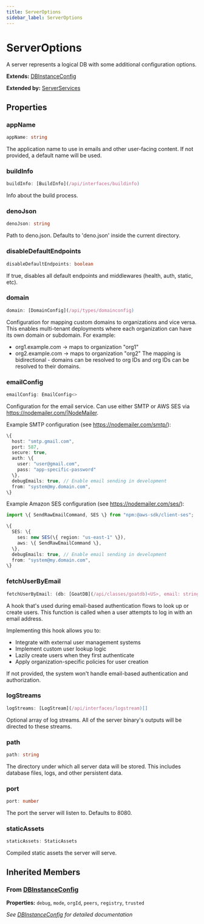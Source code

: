 ```yaml
---
title: ServerOptions
sidebar_label: ServerOptions
---
```


# ServerOptions

A server represents a logical DB with some additional configuration options.

**Extends:** [DBInstanceConfig](/api/interfaces/dbinstanceconfig)

**Extended by:** [ServerServices](/api/interfaces/serverservices)

## Properties

### appName

```typescript
appName: string
```

The application name to use in emails and other user-facing content.
If not provided, a default name will be used.

### buildInfo

```typescript
buildInfo: [BuildInfo](/api/interfaces/buildinfo)
```

Info about the build process.

### denoJson

```typescript
denoJson: string
```

Path to deno.json. Defaults to 'deno.json' inside the current directory.

### disableDefaultEndpoints

```typescript
disableDefaultEndpoints: boolean
```

If true, disables all default endpoints and middlewares (health, auth, static, etc).

### domain

```typescript
domain: [DomainConfig](/api/types/domainconfig)
```

Configuration for mapping custom domains to organizations and vice versa.
This enables multi-tenant deployments where each organization can have its
own domain or subdomain. For example:
- org1.example.com -> maps to organization "org1"
- org2.example.com -> maps to organization "org2"
The mapping is bidirectional - domains can be resolved to org IDs and
org IDs can be resolved to their domains.

### emailConfig

```typescript
emailConfig: EmailConfig<>
```

Configuration for the email service. Can use either SMTP or AWS SES via
https://nodemailer.com/|NodeMailer.

Example SMTP configuration (see https://nodemailer.com/smtp/):
```ts
\{
  host: "smtp.gmail.com",
  port: 587,
  secure: true,
  auth: \{
    user: "user@gmail.com",
    pass: "app-specific-password"
  \},
  debugEmails: true, // Enable email sending in development
  from: "system@my.domain.com",
\}
```

Example Amazon SES configuration (see https://nodemailer.com/ses/):
```ts
import \{ SendRawEmailCommand, SES \} from "npm:@aws-sdk/client-ses";

\{
  SES: \{
    ses: new SES(\{ region: "us-east-1" \}),
    aws: \{ SendRawEmailCommand \},
  \},
  debugEmails: true, // Enable email sending in development
  from: "system@my.domain.com",
\}
```

### fetchUserByEmail

```typescript
fetchUserByEmail: (db: [GoatDB](/api/classes/goatdb)<US>, email: string) => [ManagedItem](/api/classes/manageditem)<US, [Schema](/api/types/schema)> | Promise<[ManagedItem](/api/classes/manageditem)<US, [Schema](/api/types/schema)>>
```

A hook that's used during email-based authentication flows to look up or create users.
This function is called when a user attempts to log in with an email address.

Implementing this hook allows you to:
- Integrate with external user management systems
- Implement custom user lookup logic
- Lazily create users when they first authenticate
- Apply organization-specific policies for user creation

If not provided, the system won't handle email-based authentication and authorization.

### logStreams

```typescript
logStreams: [LogStream](/api/interfaces/logstream)[]
```

Optional array of log streams. All of the server binary's outputs will be
directed to these streams.

### path

```typescript
path: string
```

The directory under which all server data will be stored.
This includes database files, logs, and other persistent data.

### port

```typescript
port: number
```

The port the server will listen to. Defaults to 8080.

### staticAssets

```typescript
staticAssets: StaticAssets
```

Compiled static assets the server will serve.

## Inherited Members

### From [DBInstanceConfig](/api/interfaces/dbinstanceconfig)

**Properties:** `debug`, `mode`, `orgId`, `peers`, `registry`, `trusted`

*See [DBInstanceConfig](/api/interfaces/dbinstanceconfig) for detailed documentation*

